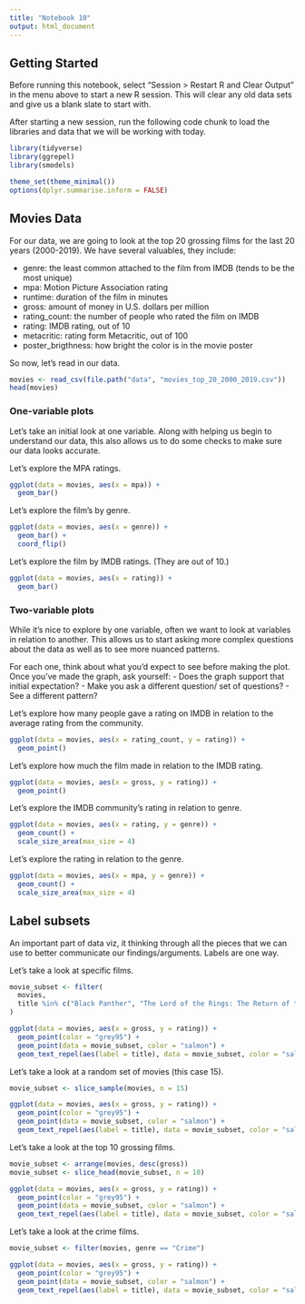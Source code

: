 ```yaml
---
title: "Notebook 10"
output: html_document
---
```


## Getting Started

Before running this notebook, select "Session > Restart R and Clear Output" in
the menu above to start a new R session. This will clear any old data sets and
give us a blank slate to start with.

After starting a new session, run the following code chunk to load the
libraries and data that we will be working with today.

```r
library(tidyverse)
library(ggrepel)
library(smodels)

theme_set(theme_minimal())
options(dplyr.summarise.inform = FALSE)
```

## Movies Data


For our data, we are going to look at the top 20 grossing films
for the last 20 years (2000-2019). We have several valuables, they include:

- genre: the least common attached to the film from IMDB (tends to be the most unique)
- mpa: Motion Picture Association rating
- runtime: duration of the film in minutes
- gross: amount of money in U.S. dollars per million
- rating_count: the number of people who rated the film on IMDB
- rating: IMDB rating, out of 10
- metacritic: rating form Metacritic, out of 100
- poster_brigthness: how bright the color is in the movie poster


So now, let's read in our data.


```r
movies <- read_csv(file.path("data", "movies_top_20_2000_2019.csv"))
head(movies)
```


### One-variable plots

Let's take an initial look at one variable. Along with helping
us begin to understand our data, this also allows us to do some checks
to make sure our data looks accurate.

Let's explore the MPA ratings.

```r
ggplot(data = movies, aes(x = mpa)) +
  geom_bar()
```

Let's explore the film's by genre.

```r
ggplot(data = movies, aes(x = genre)) +
  geom_bar() +
  coord_flip()
```

Let's explore the film by IMDB ratings. (They are out of 10.)

```r
ggplot(data = movies, aes(x = rating)) +
  geom_bar()
```


### Two-variable plots

While it's nice to explore by one variable, often we want to look at variables
in relation to another. This allows us to start asking more complex questions
about the data as well as to see more nuanced patterns.


For each one, think about what you'd expect to see before making the plot.
Once you've made the graph, ask yourself:
- Does the graph support that initial expectation?
- Make you ask a different question/ set of questions?
- See a different pattern?

Let's explore how many people gave a rating on IMDB in relation to
the average rating from the community.

```r
ggplot(data = movies, aes(x = rating_count, y = rating)) +
  geom_point()
```

Let's explore how much the film made in relation to the IMDB rating.  

```r
ggplot(data = movies, aes(x = gross, y = rating)) +
  geom_point()
```

Let's explore the IMDB community's rating in relation to genre.  


```r
ggplot(data = movies, aes(x = rating, y = genre)) +
  geom_count() +
  scale_size_area(max_size = 4)
```

Let's explore the rating in relation to the genre.  

```r
ggplot(data = movies, aes(x = mpa, y = genre)) +
  geom_count() +
  scale_size_area(max_size = 4)
```

## Label subsets


An important part of data viz, it thinking through all the pieces that we can use to better
communicate our findings/arguments.  Labels are one way.

Let's take a look at specific films.

```r
movie_subset <- filter(
  movies,
  title %in% c("Black Panther", "The Lord of the Rings: The Return of the King", "The Martian")
)

ggplot(data = movies, aes(x = gross, y = rating)) +
  geom_point(color = "grey95") +
  geom_point(data = movie_subset, color = "salmon") +
  geom_text_repel(aes(label = title), data = movie_subset, color = "salmon")
```

Let's take a look at a random set of movies (this case 15).

```r
movie_subset <- slice_sample(movies, n = 15)

ggplot(data = movies, aes(x = gross, y = rating)) +
  geom_point(color = "grey95") +
  geom_point(data = movie_subset, color = "salmon") +
  geom_text_repel(aes(label = title), data = movie_subset, color = "salmon")
```


Let's take a look at the top 10 grossing films.


```r
movie_subset <- arrange(movies, desc(gross))
movie_subset <- slice_head(movie_subset, n = 10)

ggplot(data = movies, aes(x = gross, y = rating)) +
  geom_point(color = "grey95") +
  geom_point(data = movie_subset, color = "salmon") +
  geom_text_repel(aes(label = title), data = movie_subset, color = "salmon")
```


Let's take a look at the crime films.


```r
movie_subset <- filter(movies, genre == "Crime")

ggplot(data = movies, aes(x = gross, y = rating)) +
  geom_point(color = "grey95") +
  geom_point(data = movie_subset, color = "salmon") +
  geom_text_repel(aes(label = title), data = movie_subset, color = "salmon")
```
